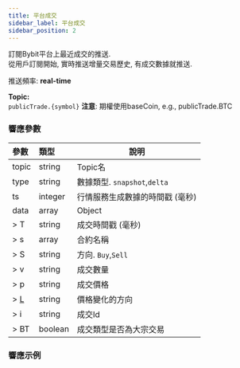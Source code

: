 ```yaml
---
title: 平台成交
sidebar_label: 平台成交
sidebar_position: 2
---
```


訂閱Bybit平台上最近成交的推送.<br/>
從用戶訂閱開始, 實時推送增量交易歷史, 有成交數據就推送.

推送頻率: **real-time**

**Topic:**<br/>
`publicTrade.{symbol}` **注意**: 期權使用baseCoin, e.g., publicTrade.BTC

### 響應參數
| 參數 | 類型 | 說明|
|:----- |:-----|----- |
|topic |string |Topic名 |
|type |string |數據類型. `snapshot`,`delta` |
|ts |integer |行情服務生成數據的時間戳 (毫秒) |
|data |array |Object |
|> T |string |成交時間戳 (毫秒) |
|> s |array |合約名稱  |
|> S |string |方向. `Buy`,`Sell` |
|> v |string |成交數量 |
|> p |string |成交價格 |
|> [L](../../enum#tickDirection) |string |價格變化的方向 |
|> i |string |成交Id |
|> BT |boolean |成交類型是否為大宗交易|

### 響應示例

<Tabs>
<TabItem value="option" label="option">

```json

```
</TabItem>
</Tabs>